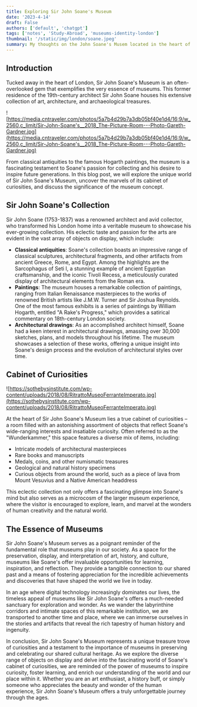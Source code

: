 ```yaml
---
title: Exploring Sir John Soane's Museum
date: '2023-4-14'
draft: False
authors: ['default', 'chatgpt']
tags: ['notes', 'Study-Abroad', 'museums-identity-london']
thumbnail: '/static/img/london/soane.jpeg'
summary: My thoughts on the John Soane's Musem located in the heart of London.
---
```


## Introduction

Tucked away in the heart of London, Sir John Soane's Museum is an often-overlooked gem that exemplifies the very essence of museums. This former residence of the 19th-century architect Sir John Soane houses his extensive collection of art, architecture, and archaeological treasures.

![https://media.cntraveler.com/photos/5a7b4d29b7a3db05bf40e1d4/16:9/w_2560,c_limit/Sir-John-Soane's__2018_The-Picture-Room---Photo-Gareth-Gardner.jpg](https://media.cntraveler.com/photos/5a7b4d29b7a3db05bf40e1d4/16:9/w_2560,c_limit/Sir-John-Soane's__2018_The-Picture-Room---Photo-Gareth-Gardner.jpg)

From classical antiquities to the famous Hogarth paintings, the museum is a fascinating testament to Soane's passion for collecting and his desire to inspire future generations. In this blog post, we will explore the unique world of Sir John Soane's Museum, uncover the marvels of its cabinet of curiosities, and discuss the significance of the museum concept.

## Sir John Soane's Collection

Sir John Soane (1753-1837) was a renowned architect and avid collector, who transformed his London home into a veritable museum to showcase his ever-growing collection. His eclectic taste and passion for the arts are evident in the vast array of objects on display, which include:

- **Classical antiquities**: Soane's collection boasts an impressive range of classical sculptures, architectural fragments, and other artifacts from ancient Greece, Rome, and Egypt. Among the highlights are the Sarcophagus of Seti I, a stunning example of ancient Egyptian craftsmanship, and the iconic Tivoli Recess, a meticulously curated display of architectural elements from the Roman era.
- **Paintings**: The museum houses a remarkable collection of paintings, ranging from Italian Renaissance masterpieces to the works of renowned British artists like J.M.W. Turner and Sir Joshua Reynolds. One of the most famous exhibits is a series of paintings by William Hogarth, entitled "A Rake's Progress," which provides a satirical commentary on 18th-century London society.
- **Architectural drawings**: As an accomplished architect himself, Soane had a keen interest in architectural drawings, amassing over 30,000 sketches, plans, and models throughout his lifetime. The museum showcases a selection of these works, offering a unique insight into Soane's design process and the evolution of architectural styles over time.

## Cabinet of Curiosities

![https://sothebysinstitute.com/wp-content/uploads/2018/08/RitrattoMuseoFerranteImperato.jpg](https://sothebysinstitute.com/wp-content/uploads/2018/08/RitrattoMuseoFerranteImperato.jpg)

At the heart of Sir John Soane's Museum lies a true cabinet of curiosities – a room filled with an astonishing assortment of objects that reflect Soane's wide-ranging interests and insatiable curiosity. Often referred to as the "Wunderkammer," this space features a diverse mix of items, including:

- Intricate models of architectural masterpieces
- Rare books and manuscripts
- Medals, coins, and other numismatic treasures
- Geological and natural history specimens
- Curious objects from around the world, such as a piece of lava from Mount Vesuvius and a Native American headdress

This eclectic collection not only offers a fascinating glimpse into Soane's mind but also serves as a microcosm of the larger museum experience, where the visitor is encouraged to explore, learn, and marvel at the wonders of human creativity and the natural world.

## The Essence of Museums

Sir John Soane's Museum serves as a poignant reminder of the fundamental role that museums play in our society. As a space for the preservation, display, and interpretation of art, history, and culture, museums like Soane's offer invaluable opportunities for learning, inspiration, and reflection. They provide a tangible connection to our shared past and a means of fostering appreciation for the incredible achievements and discoveries that have shaped the world we live in today.

In an age where digital technology increasingly dominates our lives, the timeless appeal of museums like Sir John Soane's offers a much-needed sanctuary for exploration and wonder. As we wander the labyrinthine corridors and intimate spaces of this remarkable institution, we are transported to another time and place, where we can immerse ourselves in the stories and artifacts that reveal the rich tapestry of human history and ingenuity.

In conclusion, Sir John Soane's Museum represents a unique treasure trove of curiosities and a testament to the importance of museums in preserving and celebrating our shared cultural heritage. As we explore the diverse range of objects on display and delve into the fascinating world of Soane's cabinet of curiosities, we are reminded of the power of museums to inspire curiosity, foster learning, and enrich our understanding of the world and our place within it. Whether you are an art enthusiast, a history buff, or simply someone who appreciates the beauty and wonder of the human experience, Sir John Soane's Museum offers a truly unforgettable journey through the ages.

